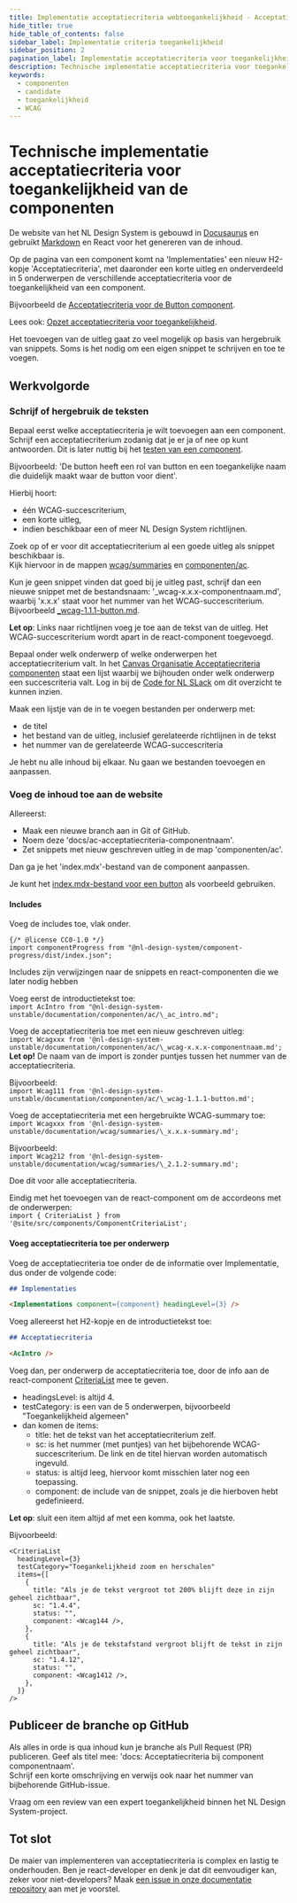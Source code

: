 ```yaml
---
title: Implementatie acceptatiecriteria webtoegankelijkheid · Acceptatiecriteria · Component bijdragen · Handboek
hide_title: true
hide_table_of_contents: false
sidebar_label: Implementatie criteria toegankelijkheid
sidebar_position: 2
pagination_label: Implementatie acceptatiecriteria voor toegankelijkheid
description: Technische implementatie acceptatiecriteria voor toegankelijkheid. Hoe voeg je deze acceptatiecriteria toe bij een component op de website.
keywords:
  - componenten
  - candidate
  - toegankelijkheid
  - WCAG
---
```


# Technische implementatie acceptatiecriteria voor toegankelijkheid van de componenten

De website van het NL Design System is gebouwd in [Docusaurus](https://docusaurus.io/) en gebruikt [Markdown](https://www.markdownguide.org/cheat-sheet/) en React voor het genereren van de inhoud.

Op de pagina van een component komt na 'Implementaties' een nieuw H2-kopje 'Acceptatiecriteria', met daaronder een korte uitleg en onderverdeeld in 5 onderwerpen de verschillende acceptatiecriteria voor de toegankelijkheid van een component.

Bijvoorbeeld de [Acceptatiecriteria voor de Button component](https://nldesignsystem.nl/button#acceptatiecriteria).

Lees ook: [Opzet acceptatiecriteria voor toegankelijkheid](/handboek/component-bijdragen/acceptatiecriteria/opzet-acceptatiecriteria#opzet-acceptatiecriteria-voor-toegankelijkheid).

Het toevoegen van de uitleg gaat zo veel mogelijk op basis van hergebruik van snippets. Soms is het nodig om een eigen snippet te schrijven en toe te voegen.

## Werkvolgorde

### Schrijf of hergebruik de teksten

Bepaal eerst welke acceptatiecriteria je wilt toevoegen aan een component.
Schrijf een acceptatiecriterium zodanig dat je er ja of nee op kunt antwoorden. Dit is later nuttig bij het [testen van een component](/handboek/component-bijdragen/acceptatiecriteria/opzet-acceptatiecriteria#beoordeling-van-de-stories-op-toegankelijkheid).

Bijvoorbeeld:
'De button heeft een rol van button en een toegankelijke naam die duidelijk maakt waar de button voor dient'.

Hierbij hoort:

- één WCAG-succescriterium,
- een korte uitleg,
- indien beschikbaar een of meer NL Design System richtlijnen.

Zoek op of er voor dit acceptatiecriterium al een goede uitleg als snippet beschikbaar is.  
Kijk hiervoor in de mappen [wcag/summaries](https://github.com/nl-design-system/documentatie/tree/main/docs/wcag/summaries) en [componenten/ac](https://github.com/nl-design-system/documentatie/tree/main/docs/componenten/ac).

Kun je geen snippet vinden dat goed bij je uitleg past, schrijf dan een nieuwe snippet met de bestandsnaam: '\_wcag-x.x.x-componentnaam.md', waarbij 'x.x.x' staat voor het nummer van het WCAG-succescriterium. Bijvoorbeeld [\_wcag-1.1.1-button.md](https://github.com/nl-design-system/documentatie/blob/main/docs/wcag/summaries/_1.1.1-summary.md?plain=1).

**Let op**: Links naar richtlijnen voeg je toe aan de tekst van de uitleg. Het WCAG-succescriterium wordt apart in de react-component toegevoegd.

Bepaal onder welk onderwerp of welke onderwerpen het acceptatiecriterium valt.
In het [Canvas Organisatie Acceptatiecriteria componenten](https://codefornl.slack.com/docs/T68FXPFQV/F08D1R5H8F7) staat een lijst waarbij we bijhouden onder welk onderwerp een succescriteria valt. Log in bij de [Code for NL SLack](https://praatmee.codefor.nl/) om dit overzicht te kunnen inzien.

Maak een lijstje van de in te voegen bestanden per onderwerp met:

- de titel
- het bestand van de uitleg, inclusief gerelateerde richtlijnen in de tekst
- het nummer van de gerelateerde WCAG-succescriteria

Je hebt nu alle inhoud bij elkaar. Nu gaan we bestanden toevoegen en aanpassen.

### Voeg de inhoud toe aan de website

Allereerst:

- Maak een nieuwe branch aan in Git of GitHub.
- Noem deze 'docs/ac-acceptatiecriteria-componentnaam'.
- Zet snippets met nieuw geschreven uitleg in de map 'componenten/ac'.

Dan ga je het 'index.mdx'-bestand van de component aanpassen.

Je kunt het [index.mdx-bestand voor een button](https://github.com/nl-design-system/documentatie/blob/main/docs/componenten/button/index.mdx?plain=1) als voorbeeld gebruiken.

#### Includes

Voeg de includes toe, vlak onder.

```
{/* @license CC0-1.0 */}
import componentProgress from "@nl-design-system/component-progress/dist/index.json";
```

Includes zijn verwijzingen naar de snippets en react-componenten die we later nodig hebben

Voeg eerst de introductietekst toe:  
`import AcIntro from "@nl-design-system-unstable/documentation/componenten/ac/\_ac_intro.md";`

Voeg de acceptatiecriteria toe met een nieuw geschreven uitleg:  
`import Wcagxxx from '@nl-design-system-unstable/documentation/componenten/ac/\_wcag-x.x.x-componentnaam.md';`  
**Let op!** De naam van de import is zonder puntjes tussen het nummer van de acceptatiecriteria.

Bijvoorbeeld:  
`import Wcag111 from '@nl-design-system-unstable/documentation/componenten/ac/\_wcag-1.1.1-button.md';`

Voeg de acceptatiecriteria met een hergebruikte WCAG-summary toe:  
`import Wcagxxx from '@nl-design-system-unstable/documentation/wcag/summaries/\_x.x.x-summary.md';`

Bijvoorbeeld:  
`import Wcag212 from '@nl-design-system-unstable/documentation/wcag/summaries/\_2.1.2-summary.md';`

Doe dit voor alle acceptatiecriteria.

Eindig met het toevoegen van de react-component om de accordeons met de onderwerpen:  
`import { CriteriaList } from '@site/src/components/ComponentCriteriaList';`

#### Voeg acceptatiecriteria toe per onderwerp

Voeg de acceptatiecriteria toe onder de de informatie over Implementatie, dus onder de volgende code:

```markdown
## Implementaties

<Implementations component={component} headingLevel={3} />
```

Voeg allereerst het H2-kopje en de introductietekst toe:

```markdown
## Acceptatiecriteria

<AcIntro />
```

Voeg dan, per onderwerp de acceptatiecriteria toe, door de info aan de react-component [CriteriaList](https://github.com/nl-design-system/documentatie/blob/main/src/components/ComponentCriteriaList.tsx) mee te geven.

- headingsLevel: is altijd 4.
- testCategory: is een van de 5 onderwerpen, bijvoorbeeld "Toegankelijkheid algemeen"
- dan komen de items:
  - title: het de tekst van het acceptatiecriterium zelf.
  - sc: is het nummer (met puntjes) van het bijbehorende WCAG-succescriterium. De link en de titel hiervan worden automatisch ingevuld.
  - status: is altijd leeg, hiervoor komt misschien later nog een toepassing.
  - component: de include van de snippet, zoals je die hierboven hebt gedefinieerd.

**Let op**: sluit een item altijd af met een komma, ook het laatste.

Bijvoorbeeld:

```
<CriteriaList
  headingLevel={3}
  testCategory="Toegankelijkheid zoom en herschalen"
  items={[
    {
      title: "Als je de tekst vergroot tot 200% blijft deze in zijn geheel zichtbaar",
      sc: "1.4.4",
      status: "",
      component: <Wcag144 />,
    },
    {
      title: "Als je de tekstafstand vergroot blijft de tekst in zijn geheel zichtbaar",
      sc: "1.4.12",
      status: "",
      component: <Wcag1412 />,
    },
  ]}
/>
```

## Publiceer de branche op GitHub

Als alles in orde is qua inhoud kun je branche als Pull Request (PR) publiceren.
Geef als titel mee: 'docs: Acceptatiecriteria bij component componentnaam'.  
Schrijf een korte omschrijving en verwijs ook naar het nummer van bijbehorende GitHub-issue.

Vraag om een review van een expert toegankelijkheid binnen het NL Design System-project.

## Tot slot

De maier van implementeren van acceptatiecriteria is complex en lastig te onderhouden. Ben je react-developer en denk je dat dit eenvoudiger kan, zeker voor niet-developers? Maak [een issue in onze documentatie repository](https://github.com/nl-design-system/documentatie/issues) aan met je voorstel.
